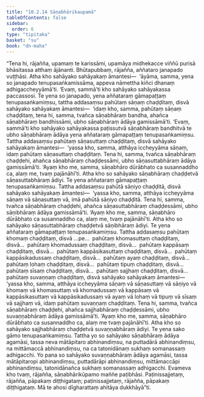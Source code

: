 ```yaml
---
title: "10.2.14 Sāṇabhārikaupamā"
tableOfContents: false
sidebar:
  order: 6
type: "tipitaka"
basket: "su"
book: "dn-maha"
---
```



<DynamicBreadcrumb />

<Division number="436" book="dn-maha">

<Paragraph number="1133" book="dn-maha">
“Tena hi, rājañña, upamaṃ te karissāmi, upamāya midhekacce viññū purisā bhāsitassa atthaṃ ājānanti. Bhūtapubbaṃ, rājañña, aññataro janapado vuṭṭhāsi. Atha kho sahāyako sahāyakaṃ āmantesi—  ‘āyāma, samma, yena so janapado tenupasaṅkamissāma, appeva nāmettha kiñci dhanaṃ adhigaccheyyāmā’ti. ‘Evaṃ, sammā’ti kho sahāyako sahāyakassa paccassosi. Te yena so janapado, yena aññataraṃ gāmapaṭṭaṃ tenupasaṅkamiṃsu, tattha addasaṃsu pahūtaṃ sāṇaṃ chaḍḍitaṃ, disvā sahāyako sahāyakaṃ āmantesi—  ‘idaṃ kho, samma, pahūtaṃ sāṇaṃ chaḍḍitaṃ, tena hi, samma, tvañca sāṇabhāraṃ bandha, ahañca sāṇabhāraṃ bandhissāmi, ubho sāṇabhāraṃ ādāya gamissāmā’ti. ‘Evaṃ, sammā’ti kho sahāyako sahāyakassa paṭissutvā sāṇabhāraṃ bandhitvā te ubho sāṇabhāraṃ ādāya yena aññataraṃ gāmapaṭṭaṃ tenupasaṅkamiṃsu. Tattha addasaṃsu pahūtaṃ sāṇasuttaṃ chaḍḍitaṃ, disvā sahāyako sahāyakaṃ āmantesi—  ‘yassa kho, samma, atthāya iccheyyāma sāṇaṃ, idaṃ pahūtaṃ sāṇasuttaṃ chaḍḍitaṃ. Tena hi, samma, tvañca sāṇabhāraṃ chaḍḍehi, ahañca sāṇabhāraṃ chaḍḍessāmi, ubho sāṇasuttabhāraṃ ādāya gamissāmā’ti. ‘Ayaṃ kho me, samma, sāṇabhāro dūrābhato ca susannaddho ca, alaṃ me, tvaṃ pajānāhī’ti. Atha kho so sahāyako sāṇabhāraṃ chaḍḍetvā sāṇasuttabhāraṃ ādiyi.
</Paragraph>

<Paragraph number="1134" book="dn-maha">
Te yena aññataraṃ gāmapaṭṭaṃ tenupasaṅkamiṃsu. Tattha addasaṃsu pahūtā sāṇiyo chaḍḍitā, disvā sahāyako sahāyakaṃ āmantesi—  ‘yassa kho, samma, atthāya iccheyyāma sāṇaṃ vā sāṇasuttaṃ vā, imā pahūtā sāṇiyo chaḍḍitā. Tena hi, samma, tvañca sāṇabhāraṃ chaḍḍehi, ahañca sāṇasuttabhāraṃ chaḍḍessāmi, ubho sāṇibhāraṃ ādāya gamissāmā’ti. ‘Ayaṃ kho me, samma, sāṇabhāro dūrābhato ca susannaddho ca, alaṃ me, tvaṃ pajānāhī’ti. Atha kho so sahāyako sāṇasuttabhāraṃ chaḍḍetvā sāṇibhāraṃ ādiyi.
</Paragraph>

<Paragraph number="1135" book="dn-maha">
Te yena aññataraṃ gāmapaṭṭaṃ tenupasaṅkamiṃsu. Tattha addasaṃsu pahūtaṃ khomaṃ chaḍḍitaṃ, disvā …pe…  pahūtaṃ khomasuttaṃ chaḍḍitaṃ, disvā…  pahūtaṃ khomadussaṃ chaḍḍitaṃ, disvā…  pahūtaṃ kappāsaṃ chaḍḍitaṃ, disvā…  pahūtaṃ kappāsikasuttaṃ chaḍḍitaṃ, disvā…  pahūtaṃ kappāsikadussaṃ chaḍḍitaṃ, disvā…  pahūtaṃ ayaṃ chaḍḍitaṃ, disvā…  pahūtaṃ lohaṃ chaḍḍitaṃ, disvā…  pahūtaṃ tipuṃ chaḍḍitaṃ, disvā…  pahūtaṃ sīsaṃ chaḍḍitaṃ, disvā…  pahūtaṃ sajjhaṃ chaḍḍitaṃ, disvā…  pahūtaṃ suvaṇṇaṃ chaḍḍitaṃ, disvā sahāyako sahāyakaṃ āmantesi—  ‘yassa kho, samma, atthāya iccheyyāma sāṇaṃ vā sāṇasuttaṃ vā sāṇiyo vā khomaṃ vā khomasuttaṃ vā khomadussaṃ vā kappāsaṃ vā kappāsikasuttaṃ vā kappāsikadussaṃ vā ayaṃ vā lohaṃ vā tipuṃ vā sīsaṃ vā sajjhaṃ vā, idaṃ pahūtaṃ suvaṇṇaṃ chaḍḍitaṃ. Tena hi, samma, tvañca sāṇabhāraṃ chaḍḍehi, ahañca sajjhabhāraṃ chaḍḍessāmi, ubho suvaṇṇabhāraṃ ādāya gamissāmā’ti. ‘Ayaṃ kho me, samma, sāṇabhāro dūrābhato ca susannaddho ca, alaṃ me tvaṃ pajānāhī’ti. Atha kho so sahāyako sajjhabhāraṃ chaḍḍetvā suvaṇṇabhāraṃ ādiyi.
</Paragraph>

<Paragraph number="1136" book="dn-maha">
Te yena sako gāmo tenupasaṅkamiṃsu. Tattha yo so sahāyako sāṇabhāraṃ ādāya agamāsi, tassa neva mātāpitaro abhinandiṃsu, na puttadārā abhinandiṃsu, na mittāmaccā abhinandiṃsu, na ca tatonidānaṃ sukhaṃ somanassaṃ adhigacchi. Yo pana so sahāyako suvaṇṇabhāraṃ ādāya agamāsi, tassa mātāpitaropi abhinandiṃsu, puttadārāpi abhinandiṃsu, mittāmaccāpi abhinandiṃsu, tatonidānañca sukhaṃ somanassaṃ adhigacchi. Evameva kho tvaṃ, rājañña, sāṇabhārikūpamo maññe paṭibhāsi. Paṭinissajjetaṃ, rājañña, pāpakaṃ diṭṭhigataṃ; paṭinissajjetaṃ, rājañña, pāpakaṃ diṭṭhigataṃ. Mā te ahosi dīgharattaṃ ahitāya dukkhāyā”ti.
</Paragraph>
</Division>